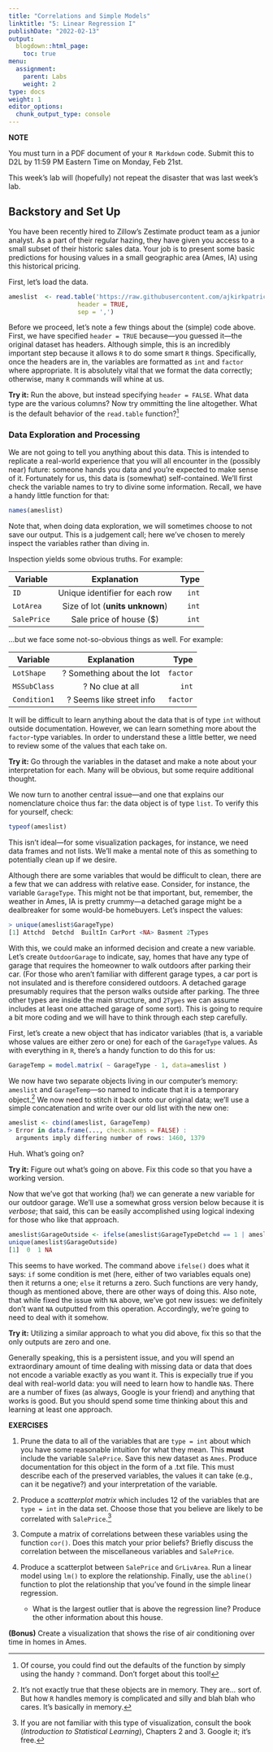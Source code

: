 ```yaml
---
title: "Correlations and Simple Models"
linktitle: "5: Linear Regression I"
publishDate: "2022-02-13"
output:
  blogdown::html_page:
    toc: true
menu:
  assignment:
    parent: Labs
    weight: 2
type: docs
weight: 1
editor_options:
  chunk_output_type: console
---
```


:::fyi

**NOTE**

You must turn in a PDF document of your `R Markdown` code. Submit this to D2L by 11:59 PM Eastern Time on Monday, Feb 21st.

:::

This week's lab will (hopefully) not repeat the disaster that was last week's lab.

## Backstory and Set Up
You have been recently hired to Zillow’s Zestimate product team as a junior analyst. As a part of their regular hazing, they have given you access to a small subset of their historic sales data. Your job is to present some basic predictions for housing values in a small geographic area (Ames, IA) using this historical pricing.

First, let's load the data.

```r
ameslist  <- read.table('https://raw.githubusercontent.com/ajkirkpatrick/FS20/postS21_rev/classdata/ames.csv', 
                   header = TRUE,
                   sep = ',') 
```

Before we proceed, let's note a few things about the (simple) code above. First, we have specified `header = TRUE` because---you guessed it---the original dataset has headers. Although simple, this is an incredibly important step because it allows `R` to do some smart `R` things. Specifically, once the headers are in, the variables are formatted as `int` and `factor` where appropriate. It is absolutely vital that we format the data correctly; otherwise, many `R` commands will whine at us.

**Try it:** Run the above, but instead specifying `header = FALSE`. What data type are the various columns? Now try ommitting the line altogether. What is the default behavior of the `read.table` function?[^1]

[^1]: Of course, you could find out the defaults of the function by simply using the handy `?` command. Don't forget about this tool!

### Data Exploration and Processing

We are not going to tell you anything about this data. This is intended to replicate a real-world experience that you will all encounter in the (possibly near) future: someone hands you data and you're expected to make sense of it. Fortunately for us, this data is (somewhat) self-contained. We'll first check the variable names to try to divine some information. Recall, we have a handy little function for that:

```r
names(ameslist)
```

Note that, when doing data exploration, we will sometimes choose to not save our output. This is a judgement call; here we've chosen to merely inspect the variables rather than diving in.

Inspection yields some obvious truths. For example:

| Variable      | Explanation           | Type  |
| ------------- |:-------------:| -----:|
| `ID`      | Unique identifier for each row | `int` |
| `LotArea`    | Size of lot (**units unknown**)      |  `int`|
| `SalePrice` | Sale price of house ($)      |    `int` |

...but we face some not-so-obvious things as well. For example:

| Variable      | Explanation           | Type  |
| ------------- |:-------------:| -----:|
| `LotShape`      | ? Something about the lot| `factor` |
| `MSSubClass`    | ? No clue at all      |  `int`|
| `Condition1` | ? Seems like street info      |    `factor` |

It will be difficult to learn anything about the data that is of type `int` without outside documentation. However, we can learn something more about the `factor`-type variables. In order to understand these a little better, we need to review some of the values that each take on.

**Try it:** Go through the variables in the dataset and make a note about your interpretation for each. Many will be obvious, but some require additional thought.

We now turn to another central issue---and one that explains our nomenclature choice thus far: the data object is of type `list`. To verify this for yourself, check:
```r
typeof(ameslist)
```
This isn't ideal---for some visualization packages, for instance, we need data frames and not lists. We'll make a mental note of this as something to potentially clean up if we desire.

Although there are some variables that would be difficult to clean, there are a few that we can address with relative ease. Consider, for instance, the variable `GarageType`. This might not be that important, but, remember, the weather in Ames, IA is pretty crummy---a detached garage might be a dealbreaker for some would-be homebuyers. Let's inspect the values:

```r
> unique(ameslist$GarageType)
[1] Attchd  Detchd  BuiltIn CarPort <NA> Basment 2Types
```

With this, we could make an informed decision and create a new variable. Let's create `OutdoorGarage` to indicate, say, homes that have any type of garage that requires the homeowner to walk outdoors after parking their car. (For those who aren't familiar with different garage types, a car port is not insulated and is therefore considered outdoors. A detached garage presumably requires that the person walks outside after parking. The three other types are inside the main structure, and `2Types` we can assume includes at least one attached garage of some sort). This is going to require a bit more coding and we will have to think through each step carefully.

First, let's create a new object that has indicator variables (that is, a variable whose values are either zero or one) for each of the `GarageType` values. As with everything in `R`, there's a handy function to do this for us:

```r
GarageTemp = model.matrix( ~ GarageType - 1, data=ameslist )
```
We now have two separate objects living in our computer's memory: `ameslist` and `GarageTemp`---so named to indicate that it is a temporary object.[^4] We now need to stitch it back onto our original data; we'll use a simple concatenation and write over our old list with the new one:

```r
ameslist <- cbind(ameslist, GarageTemp)
> Error in data.frame(..., check.names = FALSE) :
  arguments imply differing number of rows: 1460, 1379
```

Huh. What's going on?

**Try it:** Figure out what's going on above. Fix this code so that you have a working version.

Now that we've got that working (ha!) we can generate a new variable for our outdoor garage. We'll use a somewhat gross version below because it is *verbose*; that said, this can be easily accomplished using logical indexing for those who like that approach.

```r
ameslist$GarageOutside <- ifelse(ameslist$GarageTypeDetchd == 1 | ameslist$GarageTypeCarPort == 1, 1, 0)
unique(ameslist$GarageOutside)
[1]  0  1 NA
```

This seems to have worked. The command above `ifelse()` does what it says: `if` some condition is met (here, either of two variables equals one) then it returns a one; `else` it returns a zero. Such functions are very handy, though as mentioned above, there are other ways of doing this. Also note, that while fixed the issue with `NA` above, we've got new issues: we definitely don't want `NA` outputted from this operation. Accordingly, we're going to need to deal with it somehow.

**Try it:** Utilizing a similar approach to what you did above, fix this so that the only outputs are zero and one.

Generally speaking, this is a persistent issue, and you will spend an extraordinary amount of time dealing with missing data or data that does not encode a variable exactly as you want it. This is expecially true if you deal with real-world data: you will need to learn how to handle `NA`s. There are a number of fixes (as always, Google is your friend) and anything that works is good. But you should spend some time thinking about this and learning at least one approach.

[^4]: It's not exactly true that these objects are in memory. They are... sort of. But how `R` handles memory is complicated and silly and blah blah who cares. It's basically in memory.

:::fyi

__EXERCISES__

1. Prune the data to all of the variables that are `type = int` about which you have some reasonable intuition for what they mean. This **must** include the variable `SalePrice`. Save this new dataset as `Ames`. Produce documentation for this object in the form of a .txt file. This must describe each of the preserved variables, the values it can take (e.g., can it be negative?) and your interpretation of the variable.

2. Produce a *scatterplot matrix* which includes 12 of the variables that are `type = int` in the data set. Choose those that you believe are likely to be correlated with `SalePrice`.[^2]

3. Compute a matrix of correlations between these variables using the function `cor()`. Does this match your prior beliefs? Briefly discuss the correlation between the miscellaneous variables and `SalePrice`.

4. Produce a scatterplot between `SalePrice` and `GrLivArea`. Run a linear model using `lm()` to explore the relationship. Finally, use the `abline()` function to plot the relationship that you've found in the simple linear regression.
    - What is the largest outlier that is above the regression line? Produce the other information about this house.

**(Bonus)** Create a visualization that shows the rise of air conditioning over time in homes in Ames.

:::

[^2]: If you are not familiar with this type of visualization, consult the book (*Introduction to Statistical Learning*), Chapters 2 and 3. Google it; it's free.
